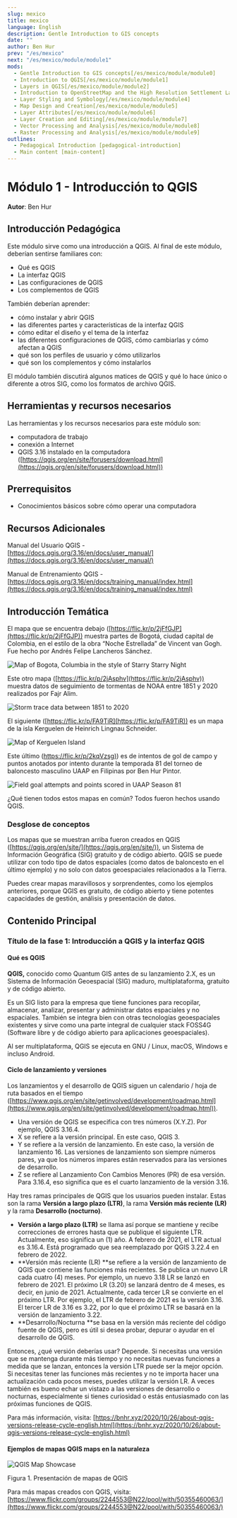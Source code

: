 ```yaml
---
slug: mexico
title: mexico
language: English
description: Gentle Introduction to GIS concepts
date: ""
author: Ben Hur
prev: "/es/mexico"
next: "/es/mexico/module/module1"
mods:
  - Gentle Introduction to GIS concepts[/es/mexico/module/module0]
  - Introduction to QGIS[/es/mexico/module/module1]
  - Layers in QGIS[/es/mexico/module/module2]
  - Introduction to OpenStreetMap and the High Resolution Settlement Layer (HRSL)[/es/mexico/module/module3]
  - Layer Styling and Symbology[/es/mexico/module/module4]
  - Map Design and Creation[/es/mexico/module/module5]
  - Layer Attributes[/es/mexico/module/module6]
  - Layer Creation and Editing[/es/mexico/module/module7]
  - Vector Processing and Analysis[/es/mexico/module/module8]
  - Raster Processing and Analysis[/es/mexico/module/module9]
outlines:
  - Pedagogical Introduction [pedagogical-introduction]
  - Main content [main-content]
---
```




# Módulo 1 - Introducción to QGIS

**Autor**: Ben Hur

## Introducción Pedagógica

Este módulo sirve como una introducción a QGIS. Al final de este módulo, deberían sentirse familiares con:

- Qué es QGIS
- La interfaz QGIS
- Las configuraciones de QGIS
- Los complementos de QGIS

También deberían aprender:

- cómo instalar y abrir QGIS
- las diferentes partes y características de la interfaz QGIS
- cómo editar el diseño y el tema de la interfaz
- las diferentes configuraciones de QGIS, cómo cambiarlas y cómo afectan a QGIS
- qué son los perfiles de usuario y cómo utilizarlos
- qué son los complementos y cómo instalarlos

El módulo también discutirá algunos matices de QGIS y qué lo hace único o diferente a otros SIG, como los formatos de archivo QGIS.

## Herramientas y recursos necesarios

Las herramientas y los recursos necesarios para este módulo son:

- computadora de trabajo
- conexión a Internet
- QGIS 3.16 instalado en la computadora ([https://qgis.org/en/site/forusers/download.html](https://qgis.org/en/site/forusers/download.html))

## Prerrequisitos

- Conocimientos básicos sobre cómo operar una computadora

## Recursos Adicionales

Manual del Usuario QGIS - [https://docs.qgis.org/3.16/en/docs/user_manual/](https://docs.qgis.org/3.16/en/docs/user_manual/)

Manual de Entrenamiento QGIS - [https://docs.qgis.org/3.16/en/docs/training_manual/index.html](https://docs.qgis.org/3.16/en/docs/training_manual/index.html)

## Introducción Temática

El mapa que se encuentra debajo ([https://flic.kr/p/2jFfGJP](https://flic.kr/p/2jFfGJP)) muestra partes de Bogotá, ciudad capital de Colombia, en el estilo de la obra “Noche Estrellada” de Vincent van Gogh. Fue hecho por Andrés Felipe Lancheros Sánchez.

![Map of Bogota, Columbia in the style of Starry Starry Night](media/sample-1.jpg "Map of Bogota, Columbia in the style of Starry Starry Night")

Este otro mapa ([https://flic.kr/p/2jAsphv](https://flic.kr/p/2jAsphv)) muestra datos de seguimiento de tormentas de NOAA entre 1851 y 2020 realizados por Fajr Alim.

![Storm trace data between 1851 to 2020](media/sample-2.jpg "Storm trace data between 1851 to 2020")

El siguiente ([https://flic.kr/p/FA9TiR](https://flic.kr/p/FA9TiR)) es un mapa de la isla Kerguelen de Heinrich Lingnau Schneider.

![Map of Kerguelen Island](media/sample-3.jpg "Map of Kerguelen Island")

Este último ([https://flic.kr/p/2kqVzsg)](https://flic.kr/p/2kqVzsg)) es de intentos de gol de campo y puntos anotados por intento durante la temporada 81 del torneo de baloncesto masculino UAAP en Filipinas por Ben Hur Pintor.

![Field goal attempts and points scored in UAAP Season 81](media/sample-4.jpg "Field goal attempts and points scored in UAAP Season 81")

¿Qué tienen todos estos mapas en común? Todos fueron hechos usando QGIS.

### Desglose de conceptos

Los mapas que se muestran arriba fueron creados en QGIS ([https://qgis.org/en/site/](https://qgis.org/en/site/)), un Sistema de Información Geográfica (SIG) gratuito y de código abierto. QGIS se puede utilizar con todo tipo de datos espaciales (como datos de baloncesto en el último ejemplo) y no solo con datos geoespaciales relacionados a la Tierra.

Puedes crear mapas maravillosos y sorprendentes, como los ejemplos anteriores, porque QGIS es gratuito, de código abierto y tiene potentes capacidades de gestión, análisis y presentación de datos.

## Contenido Principal

### Título de la fase 1: Introducción a QGIS y la interfaz QGIS

#### **Qué es QGIS**

**QGIS,** conocido como Quantum GIS antes de su lanzamiento 2.X, es un Sistema de Información Geoespacial (SIG) maduro, multiplataforma, gratuito y de código abierto.

Es un SIG listo para la empresa que tiene funciones para recopilar, almacenar, analizar, presentar y administrar datos espaciales y no espaciales. También se integra bien con otras tecnologías geoespaciales existentes y sirve como una parte integral de cualquier stack FOSS4G (Software libre y de código abierto para aplicaciones geoespaciales).

Al ser multiplataforma, QGIS se ejecuta en GNU / Linux, macOS, Windows e incluso Android.

#### **Ciclo de lanzamiento y versiones**

Los lanzamientos y el desarrollo de QGIS siguen un calendario / hoja de ruta basados en el tiempo ([https://www.qgis.org/en/site/getinvolved/development/roadmap.html](https://www.qgis.org/en/site/getinvolved/development/roadmap.html)).

- Una versión de QGIS se especifica con tres números (X.Y.Z). Por ejemplo, QGIS 3.16.4.
- X se refiere a la versión principal. En este caso, QGIS 3.
- Y se refiere a la versión de lanzamiento. En este caso, la versión de lanzamiento 16. Las versiones de lanzamiento son siempre números pares, ya que los números impares están reservados para las versiones de desarrollo.
- Z se refiere al Lanzamiento Con Cambios Menores (PR) de esa versión. Para 3.16.4, eso significa que es el cuarto lanzamiento de la versión 3.16.

Hay tres ramas principales de QGIS que los usuarios pueden instalar. Estas son la rama **Versión a largo plazo (LTR)**, la rama **Versión más reciente (LR)** y la rama **Desarrollo (nocturno)**.

- **Versión a largo plazo (LTR)** se llama así porque se mantiene y recibe correcciones de errores hasta que se publique el siguiente LTR. Actualmente, eso significa un (1) año. A febrero de 2021, el LTR actual es 3.16.4. Está programado que sea reemplazado por QGIS 3.22.4 en febrero de 2022.
- **Versión más reciente (LR) **se refiere a la versión de lanzamiento de QGIS que contiene las funciones más recientes. Se publica un nuevo LR cada cuatro (4) meses. Por ejemplo, un nuevo 3.18 LR se lanzó en febrero de 2021. El próximo LR (3.20) se lanzará dentro de 4 meses, es decir, en junio de 2021. Actualmente, cada tercer LR se convierte en el próximo LTR. Por ejemplo, el LTR de febrero de 2021 es la versión 3.16. El tercer LR de 3.16 es 3.22, por lo que el próximo LTR se basará en la versión de lanzamiento 3.22.
- **Desarrollo/Nocturna **se basa en la versión más reciente del código fuente de QGIS, pero es útil si desea probar, depurar o ayudar en el desarrollo de QGIS.

Entonces, ¿qué versión deberías usar? Depende. Si necesitas una versión que se mantenga durante más tiempo y no necesitas nuevas funciones a medida que se lanzan, entonces la versión LTR puede ser la mejor opción. Si necesitas tener las funciones más recientes y no te importa hacer una actualización cada pocos meses, puedes utilizar la versión LR. A veces también es bueno echar un vistazo a las versiones de desarrollo o nocturnas, especialmente si tienes curiosidad o estás entusiasmado con las próximas funciones de QGIS.

Para más información, visita: [https://bnhr.xyz/2020/10/26/about-qgis-versions-release-cycle-english.html](https://bnhr.xyz/2020/10/26/about-qgis-versions-release-cycle-english.html)

#### **Ejemplos de mapas QGIS maps en la naturaleza**

![QGIS Map Showcase](media/qgis-map-showcase.png "QGIS Map Showcase")

Figura 1. Presentación de mapas de QGIS

Para más mapas creados con QGIS, visita: [https://www.flickr.com/groups/2244553@N22/pool/with/50355460063/](https://www.flickr.com/groups/2244553@N22/pool/with/50355460063/)
